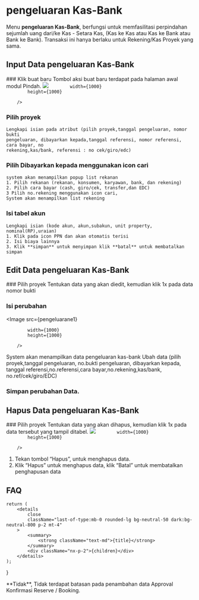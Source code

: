 


# pengeluaran Kas-Bank

Menu **pengeluaran Kas-Bank**, berfungsi untuk memfasilitasi perpindahan sejumlah uang dari/ke Kas - Setara Kas, (Kas ke Kas atau Kas ke Bank 
atau Bank ke Bank). Transaksi ini hanya berlaku untuk Rekening/Kas Proyek yang sama.

## Input Data pengeluaran Kas-Bank

<Steps>
### Klik buat baru
Tombol aksi buat baru terdapat pada halaman awal modul Pindah.
<Image
            src={pengeluarana1}
            
            width={1000}
            height={1000}
                
        />
### Pilih proyek
    Lengkapi isian pada atribut (pilih proyek,tanggal pengeluaran, nomor bukti
    pengeluaran, dibayarkan kepada,tanggal referensi, nomor referensi, cara bayar, no
    rekening,kas/bank, referensi : no cek/giro/edc)
### Pilih Dibayarkan kepada menggunakan icon cari
    system akan menampilkan popup list rekanan
    1. Pilih rekanan (rekanan, konsumen, karyawan, bank, dan rekening)
    2. Pilih cara bayar (cash, giro/cek, transfer,dan EDC)
    3 Pilih no.rekening menggunakan icon cari,
    System akan menampilkan list rekening
### Isi tabel akun
    Lengkapi isian (kode akun, akun,subakun, unit property, nominal(RP),uraian)
    1. Klik pada icon PPN dan akan otomatis terisi
    2. Isi biaya lainnya
    3. Klik **simpan** untuk menyimpan klik **batal** untuk membatalkan simpan
</Steps>

## Edit Data pengeluaran Kas-Bank

<Steps>
### Pilih proyek
Tentukan data yang akan diedit, kemudian klik 1x pada data nomor bukti

### Isi perubahan
<Image
            src={pengeluarane1}
            
            width={1000}
            height={1000}
                
        />

System akan menampilkan data pengeluaran kas-bank Ubah data (pilih proyek,tanggal
pengeluaran, no.bukti pengeluaran, dibayarkan kepada, tanggal referensi,no.referensi,cara
bayar,no.rekening,kas/bank, no.ref/cek/giro/EDC)

### Simpan perubahan Data.
</Steps>

## Hapus Data pengeluaran Kas-Bank

<Steps>
### Pilih proyek
Tentukan data yang akan dihapus, kemudian klik 1x pada data tersebut yang tampil
ditabel.
<Image
            src={pengeluaranh1}
            
            width={1000}
            height={1000}
                
        />
1. Tekan tombol “Hapus”, untuk menghapus data.
2. Klik “Hapus” untuk menghapus data, klik “Batal” untuk membatalkan penghapusan
data
</Steps>

## FAQ

    return (
        <details
            close
            className="last-of-type:mb-0 rounded-lg bg-neutral-50 dark:bg-neutral-800 p-2 mt-4"
        >
            <summary>
                <strong className="text-md">{title}</strong>
            </summary>
            <div className="nx-p-2">{children}</div>
        </details>
    );
}

<FAQBox title="">
  **Tidak**, Tidak terdapat batasan pada penambahan data Approval Konfirmasi Reserve / Booking. 
  
</FAQBox>